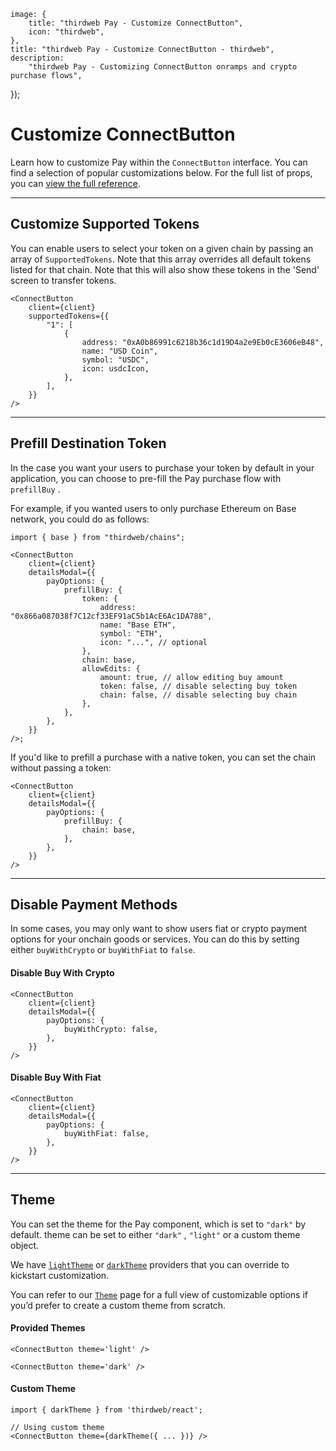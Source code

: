 	image: {
		title: "thirdweb Pay - Customize ConnectButton",
		icon: "thirdweb",
	},
	title: "thirdweb Pay - Customize ConnectButton - thirdweb",
	description:
		"thirdweb Pay - Customizing ConnectButton onramps and crypto purchase flows",
});

# Customize ConnectButton

Learn how to customize Pay within the `ConnectButton` interface. You can find a selection of popular customizations below. For the full list of props, you can [view the full reference](/references/typescript/v5/ConnectButtonProps).

---

## Customize Supported Tokens

You can enable users to select your token on a given chain by passing an array of `SupportedTokens`. Note that this array overrides all default tokens listed for that chain. Note that this will also show these tokens in the 'Send' screen to transfer tokens.

```tsx
<ConnectButton
	client={client}
	supportedTokens={{
		"1": [
			{
				address: "0xA0b86991c6218b36c1d19D4a2e9Eb0cE3606eB48",
				name: "USD Coin",
				symbol: "USDC",
				icon: usdcIcon,
			},
		],
	}}
/>
```

---

## Prefill Destination Token

In the case you want your users to purchase your token by default in your application, you can choose to pre-fill the Pay purchase flow with `prefillBuy` .

For example, if you wanted users to only purchase Ethereum on Base network, you could do as follows:

```tsx
import { base } from "thirdweb/chains";

<ConnectButton
	client={client}
	detailsModal={{
		payOptions: {
			prefillBuy: {
				token: {
					address: "0x866a087038f7C12cf33EF91aC5b1AcE6Ac1DA788",
					name: "Base ETH",
					symbol: "ETH",
					icon: "...", // optional
				},
				chain: base,
				allowEdits: {
					amount: true, // allow editing buy amount
					token: false, // disable selecting buy token
					chain: false, // disable selecting buy chain
				},
			},
		},
	}}
/>;
```

If you'd like to prefill a purchase with a native token, you can set the chain without passing a token:

```tsx
<ConnectButton
	client={client}
	detailsModal={{
		payOptions: {
			prefillBuy: {
				chain: base,
			},
		},
	}}
/>
```

---

## Disable Payment Methods

In some cases, you may only want to show users fiat or crypto payment options for your onchain goods or services. You can do this by setting either `buyWithCrypto` or `buyWithFiat` to `false`.

#### Disable Buy With Crypto

```tsx
<ConnectButton
	client={client}
	detailsModal={{
		payOptions: {
			buyWithCrypto: false,
		},
	}}
/>
```

#### Disable Buy With Fiat

```tsx
<ConnectButton
	client={client}
	detailsModal={{
		payOptions: {
			buyWithFiat: false,
		},
	}}
/>
```

---

## Theme

You can set the theme for the Pay component, which is set to `"dark"` by default. theme can be set to either `"dark"` , `"light"` or a custom theme object.

We have [`lightTheme`](/references/typescript/v5/lightTheme) or [`darkTheme`](/references/typescript/v5/darkTheme) providers that you can override to kickstart customization.

You can refer to our [`Theme`](/references/typescript/v5/Theme) page for a full view of customizable options if you’d prefer to create a custom theme from scratch.

#### Provided Themes

```tsx
<ConnectButton theme='light' />

<ConnectButton theme='dark' />
```

#### Custom Theme

```tsx
import { darkTheme } from 'thirdweb/react';

// Using custom theme
<ConnectButton theme={darkTheme({ ... })} />

```
